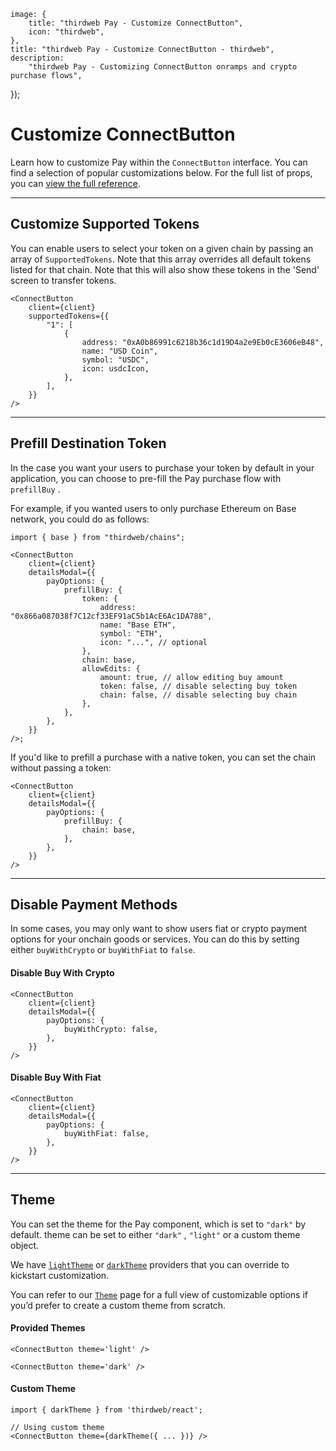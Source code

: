 	image: {
		title: "thirdweb Pay - Customize ConnectButton",
		icon: "thirdweb",
	},
	title: "thirdweb Pay - Customize ConnectButton - thirdweb",
	description:
		"thirdweb Pay - Customizing ConnectButton onramps and crypto purchase flows",
});

# Customize ConnectButton

Learn how to customize Pay within the `ConnectButton` interface. You can find a selection of popular customizations below. For the full list of props, you can [view the full reference](/references/typescript/v5/ConnectButtonProps).

---

## Customize Supported Tokens

You can enable users to select your token on a given chain by passing an array of `SupportedTokens`. Note that this array overrides all default tokens listed for that chain. Note that this will also show these tokens in the 'Send' screen to transfer tokens.

```tsx
<ConnectButton
	client={client}
	supportedTokens={{
		"1": [
			{
				address: "0xA0b86991c6218b36c1d19D4a2e9Eb0cE3606eB48",
				name: "USD Coin",
				symbol: "USDC",
				icon: usdcIcon,
			},
		],
	}}
/>
```

---

## Prefill Destination Token

In the case you want your users to purchase your token by default in your application, you can choose to pre-fill the Pay purchase flow with `prefillBuy` .

For example, if you wanted users to only purchase Ethereum on Base network, you could do as follows:

```tsx
import { base } from "thirdweb/chains";

<ConnectButton
	client={client}
	detailsModal={{
		payOptions: {
			prefillBuy: {
				token: {
					address: "0x866a087038f7C12cf33EF91aC5b1AcE6Ac1DA788",
					name: "Base ETH",
					symbol: "ETH",
					icon: "...", // optional
				},
				chain: base,
				allowEdits: {
					amount: true, // allow editing buy amount
					token: false, // disable selecting buy token
					chain: false, // disable selecting buy chain
				},
			},
		},
	}}
/>;
```

If you'd like to prefill a purchase with a native token, you can set the chain without passing a token:

```tsx
<ConnectButton
	client={client}
	detailsModal={{
		payOptions: {
			prefillBuy: {
				chain: base,
			},
		},
	}}
/>
```

---

## Disable Payment Methods

In some cases, you may only want to show users fiat or crypto payment options for your onchain goods or services. You can do this by setting either `buyWithCrypto` or `buyWithFiat` to `false`.

#### Disable Buy With Crypto

```tsx
<ConnectButton
	client={client}
	detailsModal={{
		payOptions: {
			buyWithCrypto: false,
		},
	}}
/>
```

#### Disable Buy With Fiat

```tsx
<ConnectButton
	client={client}
	detailsModal={{
		payOptions: {
			buyWithFiat: false,
		},
	}}
/>
```

---

## Theme

You can set the theme for the Pay component, which is set to `"dark"` by default. theme can be set to either `"dark"` , `"light"` or a custom theme object.

We have [`lightTheme`](/references/typescript/v5/lightTheme) or [`darkTheme`](/references/typescript/v5/darkTheme) providers that you can override to kickstart customization.

You can refer to our [`Theme`](/references/typescript/v5/Theme) page for a full view of customizable options if you’d prefer to create a custom theme from scratch.

#### Provided Themes

```tsx
<ConnectButton theme='light' />

<ConnectButton theme='dark' />
```

#### Custom Theme

```tsx
import { darkTheme } from 'thirdweb/react';

// Using custom theme
<ConnectButton theme={darkTheme({ ... })} />

```
